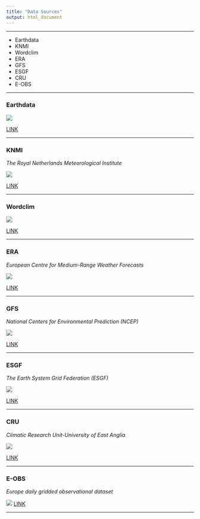 ```yaml
---
title: "Data Sources"
output: html_document
---
```



***

  - Earthdata
  - KNMI
  - Wordclim
  - ERA
  - GFS
  - ESGF
  - CRU
  - E-OBS


***

### **Earthdata**

![](Presentation/earthdata.png)

[LINK](https://earthdata.nasa.gov/)


***

### **KNMI**

*The Royal Netherlands Meteorological Institute*

![](Presentation/knmi.png)

[LINK](http://climexp.knmi.nl/start.cgi)


***

### **Wordclim**

![](Presentation/wordclim.png)

[LINK](https://www.worldclim.org/)




***

### **ERA**

*European Centre for Medium-Range Weather Forecasts*

![](Presentation/era.png)

[LINK](https://www.ecmwf.int/en/forecasts/datasets/browse-reanalysis-datasets)



***

### **GFS**

*National Centers for Environmental Prediction (NCEP)*

![](Presentation/gfs.png)

[LINK](https://www.ncdc.noaa.gov/data-access/model-data/model-datasets/global-forcast-system-gfs)



***

### **ESGF**

*The Earth System Grid Federation (ESGF)*

![](Presentation/esgf.png)

[LINK](https://esgf-data.dkrz.de/projects/esgf-dkrz/)



***

### **CRU**

*Climatic Research Unit-University of East Anglia*

![](Presentation/cru.png)

[LINK](http://www.cru.uea.ac.uk/)


***

### **E-OBS**

*Europe daily gridded observational dataset*

![](Presentation/eobs.png)
[LINK](https://www.ecad.eu/download/ensembles/download.php)

***
